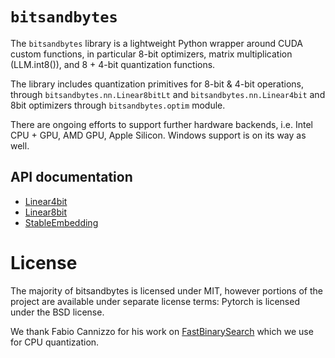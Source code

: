 # `bitsandbytes`

The `bitsandbytes` library is a lightweight Python wrapper around CUDA custom functions, in particular 8-bit optimizers, matrix multiplication (LLM.int8()), and 8 + 4-bit quantization functions.

The library includes quantization primitives for 8-bit & 4-bit operations, through `bitsandbytes.nn.Linear8bitLt` and `bitsandbytes.nn.Linear4bit` and 8bit optimizers through `bitsandbytes.optim` module.

There are ongoing efforts to support further hardware backends, i.e. Intel CPU + GPU, AMD GPU, Apple Silicon. Windows support is on its way as well.

## API documentation

- [Linear4bit](quantizaton#linear4bit)
- [Linear8bit](quantizaton#linear8bit)
- [StableEmbedding](optimizers#stableembedding)

# License

The majority of bitsandbytes is licensed under MIT, however portions of the project are available under separate license terms: Pytorch is licensed under the BSD license.

We thank Fabio Cannizzo for his work on [FastBinarySearch](https://github.com/fabiocannizzo/FastBinarySearch) which we use for CPU quantization.
